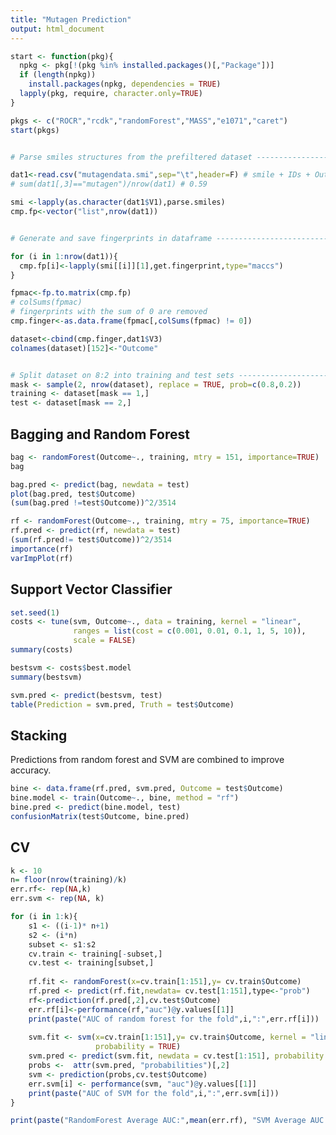 ```yaml
---
title: "Mutagen Prediction"
output: html_document
---
```


```r
start <- function(pkg){
  npkg <- pkg[!(pkg %in% installed.packages()[,"Package"])]
  if (length(npkg))
    install.packages(npkg, dependencies = TRUE)
  lapply(pkg, require, character.only=TRUE)
}

pkgs <- c("ROCR","rcdk","randomForest","MASS","e1071","caret")
start(pkgs)


# Parse smiles structures from the prefiltered dataset --------------------

dat1<-read.csv("mutagendata.smi",sep="\t",header=F) # smile + IDs + Outcomec
# sum(dat1[,3]=="mutagen")/nrow(dat1) # 0.59

smi <-lapply(as.character(dat1$V1),parse.smiles) 
cmp.fp<-vector("list",nrow(dat1))


# Generate and save fingerprints in dataframe ---------------------------------------------------

for (i in 1:nrow(dat1)){
  cmp.fp[i]<-lapply(smi[[i]][1],get.fingerprint,type="maccs")
}

fpmac<-fp.to.matrix(cmp.fp)
# colSums(fpmac)
# fingerprints with the sum of 0 are removed
cmp.finger<-as.data.frame(fpmac[,colSums(fpmac) != 0])

dataset<-cbind(cmp.finger,dat1$V3)
colnames(dataset)[152]<-"Outcome"


# Split dataset on 8:2 into training and test sets ------------------------
mask <- sample(2, nrow(dataset), replace = TRUE, prob=c(0.8,0.2))
training <- dataset[mask == 1,]
test <- dataset[mask == 2,]
```

## Bagging and Random Forest
```r
bag <- randomForest(Outcome~., training, mtry = 151, importance=TRUE)
bag

bag.pred <- predict(bag, newdata = test)
plot(bag.pred, test$Outcome)
(sum(bag.pred !=test$Outcome))^2/3514

rf <- randomForest(Outcome~., training, mtry = 75, importance=TRUE)
rf.pred <- predict(rf, newdata = test)
(sum(rf.pred!= test$Outcome))^2/3514
importance(rf)
varImpPlot(rf)
```



## Support Vector Classifier
```r
set.seed(1)
costs <- tune(svm, Outcome~., data = training, kernel = "linear", 
              ranges = list(cost = c(0.001, 0.01, 0.1, 1, 5, 10)),
              scale = FALSE)
summary(costs)

bestsvm <- costs$best.model
summary(bestsvm)

svm.pred <- predict(bestsvm, test)
table(Prediction = svm.pred, Truth = test$Outcome)
```

## Stacking

Predictions from random forest and SVM are combined to improve accuracy.

```r
bine <- data.frame(rf.pred, svm.pred, Outcome = test$Outcome)
bine.model <- train(Outcome~., bine, method = "rf")
bine.pred <- predict(bine.model, test)
confusionMatrix(test$Outcome, bine.pred)
```

## CV
```r
k <- 10 
n= floor(nrow(training)/k)
err.rf<- rep(NA,k) 
err.svm <- rep(NA, k)

for (i in 1:k){
    s1 <- ((i-1)* n+1)
    s2 <- (i*n)
    subset <- s1:s2
    cv.train <- training[-subset,]
    cv.test <- training[subset,]
    
    rf.fit <- randomForest(x=cv.train[1:151],y= cv.train$Outcome)
    rf.pred <- predict(rf.fit,newdata= cv.test[1:151],type<-"prob")
    rf<-prediction(rf.pred[,2],cv.test$Outcome)
    err.rf[i]<-performance(rf,"auc")@y.values[[1]]
    print(paste("AUC of random forest for the fold",i,":",err.rf[i]))
    
    svm.fit <- svm(x=cv.train[1:151],y= cv.train$Outcome, kernel = "linear", cost = 5, scale = FALSE,
                   probability = TRUE)
    svm.pred <- predict(svm.fit, newdata = cv.test[1:151], probability = TRUE, decision.values = TRUE)
    probs <-  attr(svm.pred, "probabilities")[,2] 
    svm <- prediction(probs,cv.test$Outcome)
    err.svm[i] <- performance(svm, "auc")@y.values[[1]]
    print(paste("AUC of SVM for the fold",i,":",err.svm[i]))
}

print(paste("RandomForest Average AUC:",mean(err.rf), "SVM Average AUC:", mean(err.svm)))
```
